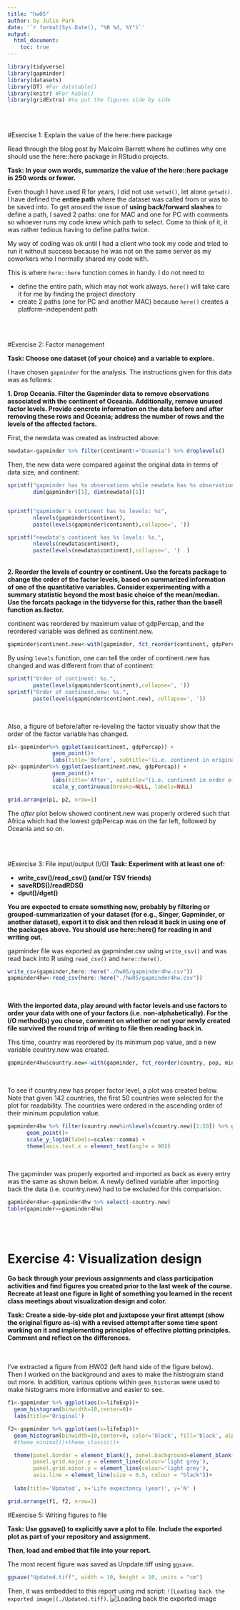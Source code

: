 ```yaml
---
title: "hw05"
author: by Julie Park
date: '`r format(Sys.Date(), "%B %d, %Y")`'
output: 
  html_document:
    toc: true
---    
```


```r
library(tidyverse)
library(gapminder)
library(datasets)
library(DT) #For datatable()
library(knitr) #For kable()
library(gridExtra) #to put the figures side by side
```
<br><br>

#Exercise 1: Explain the value of the here::here package

Read through the blog post by Malcolm Barrett where he outlines why one should use the here::here package in RStudio projects.

**Task: In your own words, summarize the value of the here::here package in 250 words or fewer.**

Even though I have used R for years, I did not use `setwd()`, let alone `getwd()`.  I have defined the **entire path** where the dataset was called from or was to be saved into. To get around the issue of **using back/forward slashes** to define a path, I saved 2 paths: one for MAC and one for PC with comments so whoever runs my code knew which path to select.  Come to think of it, it was rather tedious having to define paths twice.  

My way of coding was ok until I had a client who took my code and tried to run it without success because he was not on the same server as my coworkers who I normally shared my code with.


This is where `here::here` function comes in handy.  I do not need to 

* define the entire path, which may not work always. `here()` will take care it for me by finding the project directory
* create 2 paths (one for PC and another MAC) because `here()` creates a platform-independent path


<br><br>

#Exercise 2: Factor management

**Task: Choose one dataset (of your choice) and a variable to explore.** 

I have chosen `gapminder` for the analysis.  The instructions given for this data was as follows:

**1. Drop Oceania. Filter the Gapminder data to remove observations associated with the continent of Oceania. Additionally, remove unused factor levels. Provide concrete information on the data before and after removing these rows and Oceania; address the number of rows and the levels of the affected factors.**

First, the newdata was created as instructed above:
```r
newdata<-gapminder %>% filter(continent!='Oceania') %>% droplevels()
```

Then, the new data were compared against the original data in terms of data size, and continent:
```r
sprintf("gapminder has %s observations while newdata has %s observations.",
        dim(gapminder)[1], dim(newdata)[1])


sprintf("gapminder's continent has %s levels: %s", 
        nlevels(gapminder$continent), 
        paste(levels(gapminder$continent),collapse=', '))

sprintf("newdata's continent has %s levels: %s.", 
        nlevels(newdata$continent),  
        paste(levels(newdata$continent),collapse=', ')  )

```

<br/>
**2. Reorder the levels of country or continent. Use the forcats package to change the order of the factor levels, based on summarized information of one of the quantitative variables. Consider experimenting with a summary statistic beyond the most basic choice of the mean/median. Use the forcats package in the tidyverse for this, rather than the baseR function as.factor.**

continent was reordered by maximum value of gdpPercap, and the reordered variable was defined as continent.new.  
```r
gapminder$continent.new<-with(gapminder, fct_reorder(continent, gdpPercap, max))

```


By using `levels` function, one can tell the order of continent.new has changed and was different from that of continent:
```r
sprintf("Order of continent: %s.", 
        paste(levels(gapminder$continent),collapse=', '))
sprintf("Order of continent.new: %s.", 
        paste(levels(gapminder$continent.new), collapse=', '))
```

<br/>

Also, a figure of before/after re-leveling the factor visually show that the order of the factor variable has changed.

```r
p1<-gapminder%>% ggplot(aes(continent, gdpPercap)) + 
              geom_point()+
              labs(title='Before', subtitle='(i.e. continent in original order)')
p2<-gapminder%>% ggplot(aes(continent.new, gdpPercap)) + 
              geom_point()+
              labs(title='After', subtitle="(i.e. continent in order of max(gdpPercap))", y='')+
              scale_y_continuous(breaks=NULL, labels=NULL)

grid.arrange(p1, p2, nrow=1)
```

The *after* plot below showed continent.new was properly ordered such that Africa which had the lowest gdpPercap was on the far left, followed by Oceania and so on.


<br/><br/>

#Exercise 3: File input/output (I/O) 
**Task: Experiment with at least one of:**

 - **write_csv()/read_csv() (and/or TSV friends) **
 - **saveRDS()/readRDS()**
 - **dput()/dget()**

**You are expected to create something new, probably by filtering or grouped-summarization of your dataset (for e.g., Singer, Gapminder, or another dataset), export it to disk and then reload it back in using one of the packages above. You should use here::here() for reading in and writing out.**

gapminder file was exported as gapminder.csv using `write_csv()` and was read back into R using `read_csv()` and `here::here()`.
```r
write_csv(gapminder,here::here("./hw05/gapminder4hw.csv"))
gapminder4hw<-read_csv(here::here("./hw05/gapminder4hw.csv"))
```

<br/>

**With the imported data, play around with factor levels and use factors to order your data with one of your factors (i.e. non-alphabetically). For the I/O method(s) you chose, comment on whether or not your newly created file survived the round trip of writing to file then reading back in.**

This time, country was reordered by its minimum pop value, and a new variable country.new was created.
```r
gapminder4hw$country.new<-with(gapminder, fct_reorder(country, pop, min))
```

<br/>

To see if country.new has proper factor level, a plot was created below. Note that given 142 countries, the first 50 countries were selected for the plot for readability.  The countries were ordered in the ascending order of their mininum population value.


```r
gapminder4hw %>% filter(country.new%in%levels(country.new)[1:50]) %>% ggplot(aes(country.new, pop, group=year))+
      geom_point()+
      scale_y_log10(labels=scales::comma) +
      theme(axis.text.x = element_text(angle = 90))
```

<br/>

The gapminder was properly exported and imported as back as every entry was the same as shown below.  A newly defined variable after importing back the data (i.e. country.new) had to be excluded for this comparision.

```r
gapminder4hw<-gapminder4hw %>% select(-country.new)
table(gapminder==gapminder4hw)
```

<br/><br/>

# Exercise 4: Visualization design
**Go back through your previous assignments and class participation activities and find figures you created prior to the last week of the course. Recreate at least one figure in light of something you learned in the recent class meetings about visualization design and color.**

**Task: Create a side-by-side plot and juxtapose your first attempt (show the original figure as-is) with a revised attempt after some time spent working on it and implementing principles of effective plotting principles. Comment and reflect on the differences.**

<br/><br/>
I've extracted a figure from HW02 (left hand side of the figure below).  
Then I worked on the background and axes to make the histrogram stand out more.  In addition, various options within `geom_historam` were used to make histograms more informative and easier to see.

```r
f1<-gapminder %>% ggplot(aes(x=lifeExp))+
  geom_histogram(binwidth=10,center=0)+
  labs(title='Original')

f2<-gapminder %>% ggplot(aes(x=lifeExp))+
  geom_histogram(binwidth=10,center=0, color='black', fill='black', alpha=0.7)+
  #theme_minimal()+theme_classic()+

  theme(panel.border = element_blank(), panel.background=element_blank(),
        panel.grid.major.y = element_line(colour='light grey'), 
        panel.grid.minor.y = element_line(colour='light grey'), 
        axis.line = element_line(size = 0.5, colour = "black"))+
  
  labs(title='Updated', x='Life expectancy (year)', y='N' )

grid.arrange(f1, f2, nrow=1)
```



#Exercise 5: Writing figures to file

**Task: Use ggsave() to explicitly save a plot to file. Include the exported plot as part of your repository and assignment.**

**Then, load and embed that file into your report.**

The most recent figure was saved as Unpdate.tiff using `ggsave`.
```r
ggsave("Updated.tiff", width = 10, height = 10, units = "cm")

```

Then, it was embedded to this report using md script: 
`![Loading back the exported image](./Updated.tiff)`. 
![Loading back the exported image](./Updated.tiff)


